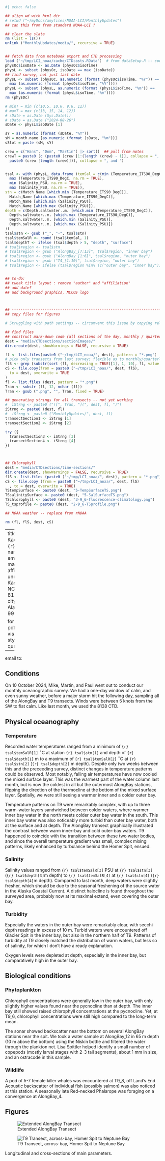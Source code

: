 ```r
#| echo: false

## align wd with html dir
# setwd ("~/myDocs/amyfiles/NOAA-LCI/MonthlyUpdates")
## can this from from standard NOAA-LCI ?

## clear the slate
rm (list = ls())
unlink ("MonthlyUpdates/media/", recursive = TRUE)


## fetch data from notebook export and CTD processing
load ("~/tmp/LCI_noaa/cache/CTDcasts.RData")  # from dataSetup.R -- contains physOc -- raw CTD profiles
physOc$isoDate <- as.Date (physOc$isoTime)
physL <- subset (physOc, isoDate == max (isoDate))
## find survey, not just last date
physL <- subset (physOc, as.numeric (format (physOc$isoTime, "%Y")) ==
  max (as.numeric (format (physOc$isoTime, "%Y"))))
physL <- subset (physL, as.numeric (format (physL$isoTime, "%m")) ==
  max (as.numeric (format (physL$isoTime, "%m"))))
rm (physOc)

# minT = min (c(10.5, 10.6, 9.8, 11))
# maxT = max (c(13, 15, 14, 12))
# sDate = as.Date (Sys.Date())
# sDate = as.Date ("2024-08-26")
sDate <- physL$isoDate [1]

sY = as.numeric (format (sDate, "%Y"))
sM = month.name [as.numeric (format (sDate, "%m"))]
sSlot = paste (sM, sY)

crew = c("Hans", "Dom", "Martin") |> sort()  ## pull from notes
crewT = paste0 (c (paste0 (crew [1:(length (crew) - 1)], collapse = ", "),
  paste0 (crew [length (crew)])), collapse = ", and ")


tsal <- with (physL, data.frame (temSal = c(min (Temperature_ITS90_DegC, na.rm = TRUE),
  max (Temperature_ITS90_DegC, na.rm = TRUE),
  min (Salinity_PSU, na.rm = TRUE),
  max (Salinity_PSU, na.rm = TRUE)),
stn = c(Match_Name [which.min (Temperature_ITS90_DegC)],
  Match_Name [which.max (Temperature_ITS90_DegC)],
  Match_Name [which.min (Salinity_PSU)],
  Match_Name [which.max (Salinity_PSU)]),
depth = c(Depth.saltwater..m. [which.min (Temperature_ITS90_DegC)],
  Depth.saltwater..m. [which.max (Temperature_ITS90_DegC)],
  Depth.saltwater..m. [which.min (Salinity_PSU)],
  Depth.saltwater..m. [which.max (Salinity_PSU)])
))
tsal$stn <- gsub ("_", "-", tsal$stn)
tsal$temSalR <- round (tsal$temSal, 1)
tsal$depthT <- ifelse (tsal$depth > 5, "depth", "surface")
# tsal$region <- tsal$stn
# tsal$region <- gsub ("AlongBay_[7:13]", tsal$region, "inner bay")
# tsal$region <- gsub ("AlongBay_[1:6]", tsal$region, "outer bay")
# tsal$region <- gsub ("T4_[1:10]", tsal$region, "outer bay")
# tsal$region <- ifelse (tsal$region %in% (c("outer bay", "inner bay")), tsal$region, "Cook Inlet")


## to-do:
## tweak title layout : remove "author" and "affiliation"
## add date?
## add background graphics, NCCOS logo



## ----------------------------------------------------------------------
## copy files for figures

# Struggling with path settings -- circumvent this issue by copying relevant file to local directory

## find files
## construct mark-down code (all sections of the day, monthly / quarterly)
dest = "media/CTDsections/sectionImages/"
dir.create(dest, showWarnings = FALSE, recursive = TRUE)

fl <- list.files(paste0 ("~/tmp/LCI_noaa/", dest), pattern = "*.png")
# pick only transects from last survey; flexible as to monthly/quarterly
flS <- grep (substr(sort (fl, decreasing = TRUE)[1], 1, 10), fl, value = TRUE)
cS <- file.copy(from = paste0 ("~/tmp/LCI_noaa/", dest, flS),
  to = dest, overwrite = TRUE
)
fl <- list.files (dest, pattern = "*.png")
Tran <- substr (fl, 12, nchar (fl))
Tran <- gsub (".png", "", Tran, fixed = TRUE)

## generating strings for all transects -- not yet working
#  iStrng <- paste0 ("![", Tran, "](", dest, fl, ")")
iStrng <- paste0 (dest, fl)
#  iStrng <- paste0 ("MonthlyUpdates/", dest, fl)
transectSection1 <- iStrng [1]
transectSection2 <- iStrng [2]

try ({
  transectSection3 <- iStrng [3]
  transectSection4 <- iStrng [4]
})



## Chlorophyll
dest = "media/CTDsections/time-sections/"
dir.create(dest, showWarnings = FALSE, recursive = TRUE)
flS <- list.files (paste0 ("~/tmp/LCI_noaa/", dest), pattern = "*.png")
cS <- file.copy (from = paste0 ("~/tmp/LCI_noaa/", dest, flS)
  , to = dest, overwrite = TRUE)
TStempSurface <- paste0 (dest, "5-TempSurfaceTS.png")
TSsalinitySurface <- paste0 (dest, "5-SalSurfaceTS.png")
TSchlorophyll <- paste0 (dest, "3-9_6-fluorescence-climatology.png")
TS_tsprofile <- paste0 (dest, "2-9_6-TSprofile.png")

## NOAA weather -- replace from rNOAA

rm (fl, flS, dest, cS)
```

---
title: "Monthly Kachemak Bay report, `{r} sSlot`"
author: 
  - name: "Martin Renner"
    email: martin.renner@noaa.gov
    affiliation:
      - name: CSS, under contract to Kasitsna Bay Lab, NCCOS, NOAA
        address: 81 Sterling Highway
        city: Homer
        state: Alaska
        postal-code: 99603

format: email  # or html, pdf or word
editor: visual
# title-block-style: none
# in terminal: quarto render --to pdf
---


email to:


## Conditions

<!-- On `{r} sDate`, `{r} crewT`  -->

On 10 October 2024, Mike, Martin, and Paul went out to conduct our monthly oceanographic survey. We had a one-day window of calm, and even sunny weather, before a major storm hit the following day, sampling all of the AlongBay and T9 transects. Winds were between 5 knots from the SW to flat calm. Like last month, we used the 8138 CTD. 
 <!-- Consider link to annual/sa-precip-AP.png -->

## Physical oceanography

<!-- Current conditions, long-term anomalies: -->

### Temperature

<!-- add info on long-term normals for max and min recorded values? mean +/- SD?  -->

Recorded water temperatures ranged from a minimum of `{r} tsal$temSalR[1]` $^\circ$C at station `{r} tsal$stn[1]` and depth of `{r} tsal$depth[1]` m to a maximum of `{r} tsal$temSalR[2]` $^\circ$C at `{r} tsal$stn[2]` (`{r} tsal$depth[2]` m depth). Despite only two weeks between this and the preceeding survey, distinct changes in temperature patterns could be observed. Most notably, falling air temperatures have now cooled the mixed surface layer. This was the warmest part of the water column last month, but is now the coldest in all but the outermost AlongBay stations, flipping the direction of the thermocline at the bottom of the mixed surface layer. Spatially, we were still seeing a warmer inner and a colder outer bay. 

Temperature patterns on T9 were remarkably complex, with up to three warm-water layers sandwiched between colder waters, where warmer inner bay water in the north meets colder outer bay water in the south. This inner bay water was also noticeably more turbid than outer bay water, both at the surface and at depth. The AlongBay transect graphically illustrated the contrast between warm inner-bay and cold outer-bay waters. T9 happened to coincide with the transition between these two water bodies, and since the overall temperature gradient was small, complex mixing patterns, likely enhanced by turbulance behind the Homer Spit, ensued.           


### Salinity

Salinity values ranged from `{r} tsal$temSalR[3]` PSU at `{r} tsal$stn[3]` (`{r} tsal$depth[3]`m depth) to `{r} tsal$temSalR[4]` at `{r} tsal$stn[4]` (`{r} tsal$depth[4]`m depth). Compared to last month, deep waters were slightly fresher, which should be due to the seasonal freshening of the source water in the Alaska Coastal Current. A distinct halocline is found throughout the surveyed area, probably now at its maximal extend, even covering the outer bay. 


### Turbidity

Especially the waters in the outer bay were remarkably clear, with secchi depth readings in excess of 10 m. Turbid waters were encountered off Glacier Spit in the inner bay, but also in the northern half of T9. Patterns of turbidity at T9 closely matched the distribution of warm waters, but less so of salinity, for which I don't have a ready explanation. 

Oxygen levels were depleted at depth, especially in the inner bay, but comparatively high in the outer bay. 


## Biological conditions

### Phytoplankton

Chlorophyll concentrations were generally low in the outer bay, with only slightly higher values found near the pycnocline than at depth. The inner bay still showed raised chlorophyll concentrations at the pycnocline. Yet, at T9_6, chlorophyll concentrations were still high compared to the long-term mean. 

The sonar showed backscatter near the bottom on several AlongBay stations near the spit. We took a water sample at AlongBay_12 in 65 m depth (10 m above the bottom) using the Niskin bottle and filtered the water through the plankton net. Lisa Spittler helped identify a small number of copepods (mostly larval stages with 2-3 tail segments), about 1 mm in size, and an ostracode in this sample. 

<!-- ![Chlorophyll concentration](./%60%7Br%7D%20TSchlorophyll%60) -->

<!-- ### Zooplankton -->

<!-- Backscatter? Species composition? -->

### Wildlife

A pod of 5-7 female killer whales was encountered at T9_8, off Land's End. Acoustic backscatter of individual fish (possibly salmon) was also noticed at this station. 
<!-- ![Killer Whales (5-7 in pod)(~/Pictures/SavedPictures/2024-10/191A8479.jpg)] -->
<!-- ![Killer Whales (5-7 in pod)(C:/Users/Martin.Renner/Pictures/SavedPictures/2024-10/191A8479.jpg)] -->
<!-- ![Killer Whales (5-7 in pod)(../../../Pictures/SavedPictures/2024-10/191A8479.jpg)] -->
A seasonally late Red-necked Phalarope was foraging on a convergence at AlongBay_4. 


## Figures

::: {#fig-elements layout-ncol="1"}
![Extended AlongBay Transect](./media/CTDsections/sectionImages/2024-10-10 T-AlongBay.png)

![T9 Transect, across-bay, Homer Spit to Neptune Bay](./media/CTDsections/sectionImages/2024-10-10 T-9.png)

<!-- ![T4 Transect, across-bay, Bluff Point to Barabara Point](./media/CTDsections/sectionImages/2024-09-26 T-4.png) -->

Longitudinal and cross-sections of main parameters.
:::

<!-- More figures: signature data = time series. Start with figures as-is, then elaborate on them (improving on anomaly plots). -->

<!-- Add map with station numbers -- schematic -->
